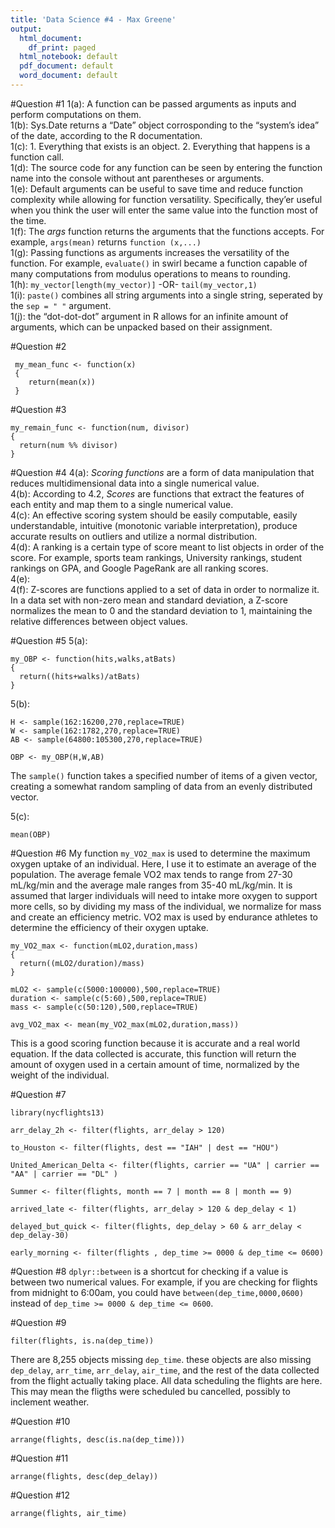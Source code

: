 ```yaml
---
title: 'Data Science #4 - Max Greene'
output:
  html_document:
    df_print: paged
  html_notebook: default
  pdf_document: default
  word_document: default
---
```


#Question #1 
1(a): A function can be passed arguments as inputs and perform computations on them. 
<br>
1(b): Sys.Date returns a "Date" object corrosponding to the "system's idea" of the date, according to the R documentation.
<br>
1(c): 1. Everything that exists is an object. 2. Everything that happens is a function call.
<br>
1(d): The source code for any function can be seen by entering the function name into the console without ant parentheses or arguments. 
<br>
1(e): Default arguments can be useful to save time and reduce function complexity while allowing for function versatility. Specifically, they'er useful when you think the user will enter the same value into the function most of the time.
<br>
1(f): The *args* function returns the arguments that the functions accepts. For example, `args(mean)` returns `function (x,...)`
<br>
1(g): Passing functions as arguments increases the versatility of the function. For example, `evaluate()` in swirl became a function capable of many computations from modulus operations to means to rounding.
<br>
1(h): `my_vector[length(my_vector)]` -OR- `tail(my_vector,1)`
<br>
1(i): `paste()` combines all string arguments into a single string, seperated by the `sep = " "` argument.
<br>
1(j): the "dot-dot-dot" argument in R allows for an infinite amount of arguments, which can be unpacked based on their assignment.

#Question #2
```
 my_mean_func <- function(x)
 {
    return(mean(x))
 }
```

#Question #3
```
my_remain_func <- function(num, divisor)
{
  return(num %% divisor)
}
```

#Question #4
4(a): *Scoring functions* are a form of data manipulation that reduces multidimensional data into a single numerical value.
<br>
4(b): According to 4.2, *Scores* are functions that extract the features of each entity and map them to a single numerical value. 
<br>
4(c): An effective scoring system should be easily computable, easily understandable, intuitive (monotonic variable interpretation), produce accurate results on outliers and utilize a normal distribution.
<br>
4(d): A ranking is a certain type of score meant to list objects in order of the score. For example, sports team rankings, University rankings, student rankings on GPA, and Google PageRank are all ranking scores.
<br>
4(e):
<br>
4(f): Z-scores are functions applied to a set of data in order to normalize it. In a data set with non-zero mean and standard deviation, a Z-score normalizes the mean to 0 and the standard deviation to 1, maintaining the relative differences between object values.

#Question #5 
5(a):
```
my_OBP <- function(hits,walks,atBats)
{
  return((hits+walks)/atBats)
}
```
5(b):
```
H <- sample(162:16200,270,replace=TRUE)
W <- sample(162:1782,270,replace=TRUE)
AB <- sample(64800:105300,270,replace=TRUE)

OBP <- my_OBP(H,W,AB)
```
The `sample()` function takes a specified number of items of a given vector, creating a somewhat random sampling of data from an evenly distributed vector.

5(c):
```
mean(OBP)
```

#Question #6
My function `my_VO2_max` is used to determine the maximum oxygen uptake of an individual. Here, I use it to estimate an average of the population. The average female VO2 max tends to range from 27-30 mL/kg/min and the average male ranges from 35-40 mL/kg/min. It is assumed that larger individuals will need to intake more oxygen to support more cells, so by dividing my mass of the individual, we normalize for mass and create an efficiency metric. VO2 max is used by endurance athletes to determine the efficiency of their oxygen uptake.
```
my_VO2_max <- function(mLO2,duration,mass)
{
  return((mLO2/duration)/mass)
}

mLO2 <- sample(c(5000:100000),500,replace=TRUE)
duration <- sample(c(5:60),500,replace=TRUE)
mass <- sample(c(50:120),500,replace=TRUE)

avg_VO2_max <- mean(my_VO2_max(mLO2,duration,mass))
```
This is a good scoring function because it is accurate and a real world equation. If the data collected is accurate, this function will return the amount of oxygen used in a certain amount of time, normalized by the weight of the individual.

#Question #7

```
library(nycflights13)

arr_delay_2h <- filter(flights, arr_delay > 120)

to_Houston <- filter(flights, dest == "IAH" | dest == "HOU")

United_American_Delta <- filter(flights, carrier == "UA" | carrier == "AA" | carrier == "DL" )

Summer <- filter(flights, month == 7 | month == 8 | month == 9)

arrived_late <- filter(flights, arr_delay > 120 & dep_delay < 1)

delayed_but_quick <- filter(flights, dep_delay > 60 & arr_delay < dep_delay-30)

early_morning <- filter(flights , dep_time >= 0000 & dep_time <= 0600)
```

#Question #8 
`dplyr::between` is a shortcut for checking if a value is between two numerical values. For example, if you are checking for flights from midnight to 6:00am, you could have `between(dep_time,0000,0600)` instead of `dep_time >= 0000 & dep_time <= 0600`.

#Question #9
```
filter(flights, is.na(dep_time))
```
There are 8,255 objects missing `dep_time`. these objects are also missing `dep_delay`, `arr_time`, `arr_delay`, `air_time`, and the rest of the data collected from the flight actually taking place. All data scheduling the flights are here. This may mean the fligths were scheduled bu cancelled, possibly to inclement weather.

#Question #10
```
arrange(flights, desc(is.na(dep_time)))
```

#Question #11

```
arrange(flights, desc(dep_delay))
```

#Question #12
```
arrange(flights, air_time)
```
